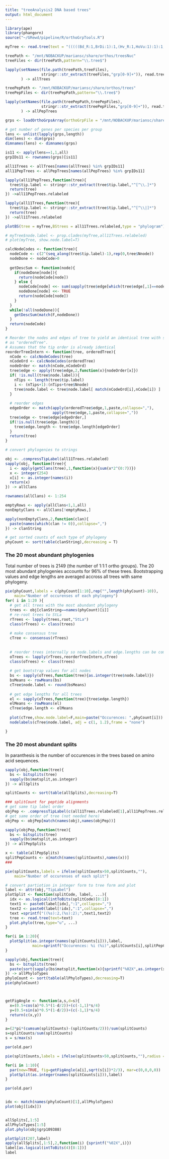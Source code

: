 ```yaml
---
title: "treeAnalysis2 DNA based trees"
output: html_document
---
```


```r
library(ape)
library(phangorn)
source("~/GRewd/pipeline/R/orthoGrpTools.R")
```


```r

myTree <- read.tree(text = "(((((Bd_R:1,BrDi:1):1,(Hv_R:1,HoVu:1):1):1,(MeNu1:1,MeNu2:1):2):1,StLa:4):1,NaSt:5):0;")

treePath <- "/mnt/NOBACKUP/mariansc/share/orthos/treesNuc"
treeFiles <- dir(treePath,pattern="\\.tree$")

lapply(setNames(file.path(treePath,treeFiles),
                stringr::str_extract(treeFiles,"grp[0-9]+")), read.tree
       ) -> allTrees

treePepPath <- "/mnt/NOBACKUP/mariansc/share/orthos/trees"
treePepFiles <- dir(treePepPath,pattern="\\.tree$")

lapply(setNames(file.path(treePepPath,treePepFiles),
                stringr::str_extract(treePepFiles,"grp[0-9]+")), read.tree
       ) -> allPepTrees

grps <- loadOrthoGrpsArray(orthoGrpFile = "/mnt/NOBACKUP/mariansc/share/orthos/orthoMCL/groups.txt")

# get number of genes per species per group
lens <- unlist(lapply(grps,length))
dim(lens) <- dim(grps)
dimnames(lens) <- dimnames(grps)
```


```r
is11 <- apply(lens==1,1,all)
grpIDs11 <- rownames(grps)[is11]

all11Trees <- allTrees[names(allTrees) %in% grpIDs11]
all11PepTrees <- allPepTrees[names(allPepTrees) %in% grpIDs11]

lapply(all11PepTrees,function(tree){
  tree$tip.label <- stringr::str_extract(tree$tip.label,"^[^\\.]*")
  return(tree)
}) ->all11PepTrees.relabeled

lapply(all11Trees,function(tree){
  tree$tip.label <- stringr::str_extract(tree$tip.label,"^[^\\|]*")
  return(tree)
}) ->all11Trees.relabeled

plotBS(tree = myTree,BStrees = all11Trees.relabeled,type = "phylogram")

# myTree$node.label <- prop.clades(myTree,all11Trees.relabeled)
# plot(myTree, show.node.label=T)

```

```r
calcNodeCodes <- function(tree){
  nodeCode <- c(2^(seq_along(tree$tip.label)-1),rep(0,tree$Nnode))
  nodeDone <- nodeCode>0
  
  getDescSum <- function(node){
    if(nodeDone[node]){
      return(nodeCode[node])
    } else {
      nodeCode[node] <<- sum(sapply(tree$edge[which(tree$edge[,1]==node),2],getDescSum))
      nodeDone[node] <<- TRUE
      return(nodeCode[node])
    }
  }
  while(!all(nodeDone)){
    getDescSum(match(F,nodeDone))
  }
  return(nodeCode)
}

# Reorder the nodes and edges of tree to yield an identical tree with same internal order
# as "orderedTree".
# Assumes that the tip order is already identical
reorderTreeIntern <- function(tree, orderedTree){
  nCode <- calcNodeCodes(tree)
  nCodeOrd <- calcNodeCodes(orderedTree)
  nodeOrder <- match(nCode,nCodeOrd)
  tree$edge <- apply(tree$edge,2,function(x){nodeOrder[x]})
  if( !is.null(tree$node.label)){
    nTips <- length(tree$tip.label)
    i <- (nTips+1):(nTips+tree$Nnode)
    tree$node.label <- tree$node.label[ match(nCodeOrd[i],nCode[i]) ]
  }
  
  # reorder edges
  edgeOrder <- match(apply(orderedTree$edge,1,paste,collapse=","),
                     apply(tree$edge,1,paste,collapse=","))
  tree$edge <- tree$edge[edgeOrder,]
  if(!is.null(tree$edge.length)){
    tree$edge.length <- tree$edge.length[edgeOrder]
  }
  return(tree)
}
```

```r
# convert phylogenies to strings

obj <- .compressTipLabel(all11Trees.relabeled)
sapply(obj, function(tree){
  i <- apply(getClans(tree),1,function(x){sum(x*2^(0:7))})
  x <- integer(254)
  x[i] <- as.integer(names(i))
  return(x)
}) -> allClans

rownames(allClans) <- 1:254

emptyRows <- apply(allClans<1,1,all)
nonEmptyClans <- allClans[!emptyRows,]

apply(nonEmptyClans,2,function(clan){
  paste(names(which(clan != 0)),collapse=",")
}) -> clanString

# get sorted counts of each type of phylogeny
phyCount <- sort(table(clanString),decreasing = T)
```

### The 20 most abundant phylogenies
Total number of trees is 2149 (the number of 1:1:1 ortho groups).
The 20 most abundant phylogenies accounts for 96% of these trees.
Bootstrapping values and edge lengths are averaged accross all trees with same phylogeny.

```r
pie(phyCount,labels = c(phyCount[1:10],rep("",length(phyCount)-10)),
    main="Number of occurenses of each phylogeny")
for( i in 1:20 ){
  # get all trees with the most abundant phylogeny
  trees <- obj[clanString==names(phyCount)[i]]
  # re-root trees to StLa
  rTrees <- lapply(trees,root,"StLa")
  class(rTrees) <- class(trees)
  
  # make consensus tree
  cTree <- consensus(rTrees)
  
  
  # reorder trees internally so node.labels and edge.lengths can be compared
  oTrees <- lapply(rTrees,reorderTreeIntern,cTree)
  class(oTrees) <- class(trees)
  
  # get bootstrap values for all nodes
  bs <- sapply(oTrees,function(tree){as.integer(tree$node.label)})
  bsMeans <- rowMeans(bs)
  cTree$node.label <- round(bsMeans)
  
  # get edge lengths for all trees
  el <- sapply(oTrees,function(tree){tree$edge.length})
  elMeans <- rowMeans(el)
  cTree$edge.length <- elMeans
  
  plot(cTree,show.node.label=F,main=paste("Occurences: ",phyCount[i]))
  nodelabels(cTree$node.label, adj = c(1, 1.2),frame = "none")

}


```

### The 20 most abundant splits

In paranthesis is the number of occurences in the trees based on amino acid sequences.

```r

sapply(obj,function(tree){
  bs <- bitsplits(tree)
  sapply(bs$matsplit,as.integer)
}) -> allSplits

splitCounts <- sort(table(allSplits),decreasing=T)

### splitCount for peptide alignments
# get same tip label order
objPep <- .compressTipLabel(c(all11Trees.relabeled[1],all11PepTrees.relabeled))[-1]
# get same order of tree (not needed here)
objPep <- objPep[match(names(obj),names(objPep))]

sapply(objPep,function(tree){
  bs <- bitsplits(tree)
  sapply(bs$matsplit,as.integer)
}) -> allPepSplits

x <- table(allPepSplits)
splitPepCounts <- x[match(names(splitCounts),names(x))]
###

pie(splitCounts,labels = ifelse(splitCounts>50,splitCounts,""),
    main="Number of occurenses of each split")

# convert partiotion in integer form to tree form and plot
label <- attr(obj,"TipLabel")
plotSplit <- function(splitCode, label, ...){
  idx <- as.logical(intToBits(splitCode)[8:1])
  text1 <- paste0(label[idx],":1",collapse=",")
  text2 <- paste0(label[!idx],":1",collapse=",")
  text =sprintf("((%s):2,(%s):2);",text1,text2)
  tree <- read.tree(text=text)
  plot.phylo(tree,type="u", ...)
}

for(i in 1:20){
  plotSplit(as.integer(names(splitCounts[i])),label, 
            main=sprintf("Occurences: %i (%i)",splitCounts[i],splitPepCounts[i]))
}


```


```r

sapply(obj,function(tree){
  bs <- bitsplits(tree)
  paste(sort(sapply(bs$matsplit,function(x){sprintf("%02X",as.integer(x))})),collapse=",")
}) -> allPhyloTypes
phyloCount <- sort(table(allPhyloTypes),decreasing=T)
pie(phyloCount)



getFigAngle <- function(a,s,d=s){
  x=(0.5+cos(a)*0.5*(1-d/2))+(c(-1,1)*s/4)
  y=(0.5+sin(a)*0.5*(1-d/2))+(c(-1,1)*s/4)
  return(c(x,y))
}

a=(2*pi*(cumsum(splitCounts)-(splitCounts/2)))/sum(splitCounts)
s=splitCounts/sum(splitCounts)
s = s/max(s)

par(old.par)

pie(splitCounts,labels = ifelse(splitCounts>50,splitCounts,""),radius = 0.4)

for(i in 1:10){
  par(new=TRUE, fig=getFigAngle(a[i],sqrt(s[i])*2/3), mar=c(0,0,0,0))
  plotSplit(as.integer(names(splitCounts[i])),label)
}

par(old.par)


idx <- match(names(phyloCount)[1],allPhyloTypes)
plot(obj[[idx]])


allSplits[,1:5]
allPhyloTypes[1:5]
plot.phylo(obj$grp109388)

plotSplit(207,label)
apply(allSplits[,1:5],2,function(i) {sprintf("%02X",i)})
label[as.logical(intToBits(4)[8:1])]
label
```

